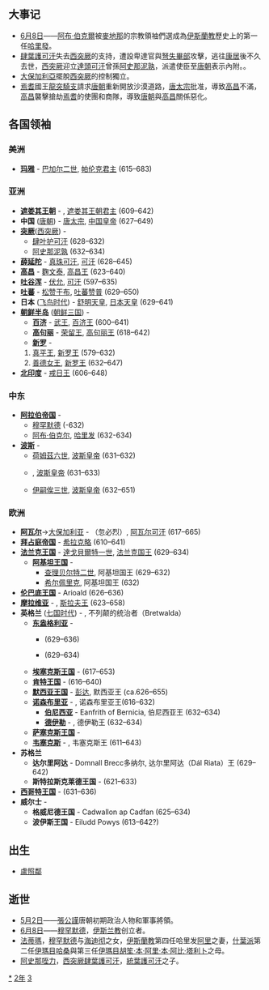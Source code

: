 {{yearTOC|632|高昌'''[[延壽_(高昌)|延壽]]九年'''；唐'''[[貞觀|貞觀]]六年'''；新罗'''[[建福_(新羅)|建福]]四十九年'''}}

== 大事记 ==
*[[6月8日|6月8日]]——[[阿布·伯克爾|阿布·伯克爾]]被[[麥地那|麥地那]]的宗教領袖們選成為[[伊斯蘭教|伊斯蘭教]]歷史上的第一任[[哈里發|哈里發]]。
*[[肆葉護可汗|肆葉護可汗]]失去[[西突厥|西突厥]]的支持，遭設卑達官與[[弩失畢部|弩失畢部]]攻擊，逃往[[康居|康居]]後不久去世，[[西突厥|西突厥]]迎立[[達頭可汗|達頭可汗]]曾孫[[阿史那泥孰|阿史那泥孰]]，派遣使臣至[[唐朝|唐朝]]表示內附。。
*[[大保加利亞_(中世紀)|大保加利亞]]擺脫[[西突厥|西突厥]]的控制獨立。
*[[焉耆|焉耆]]國王[[龍突騎支|龍突騎支]]請求[[唐朝|唐朝]]重新開放沙漠道路，[[唐太宗|唐太宗]]批准，導致[[高昌|高昌]]不滿，[[高昌|高昌]]襲擊搶劫[[焉耆|焉耆]]的使團和商隊，導致[[唐朝|唐朝]]與[[高昌|高昌]]關係惡化。

== 各国领袖 ==
===美洲===
*'''[[玛雅文明|玛雅]]''' - [[巴加尔二世|巴加尔二世]], [[帕伦克|帕伦克君主]] (615–683)

===亚洲===
*'''[[遮娄其王朝|遮娄其王朝]]''' - {{tsl|en|Pulakesi II|補羅稽舍二世}}, [[遮娄其王朝|遮娄其王朝君主]] (609–642)
*'''中国''' ([[唐朝|唐朝]]) - [[唐太宗|唐太宗]], [[中国皇帝|中国皇帝]] (627–649)
*'''[[突厥|突厥]]'''([[西突厥|西突厥]]) - 
**[[肆叶护可汗|肆叶护可汗]] (628–632)
**[[阿史那泥孰|阿史那泥孰]] (632–634)
*'''[[薛延陀|薛延陀]]''' - [[真珠可汗|真珠可汗]], [[可汗|可汗]] (628–645)
*'''[[高昌|高昌]]''' - [[麴文泰|麴文泰]], [[麴氏高昌|高昌王]] (623–640)
*'''[[吐谷浑|吐谷浑]]''' - [[伏允|伏允]], [[吐谷浑首领列表|可汗]] (597–635)
*'''[[吐蕃|吐蕃]]''' - [[松赞干布|松赞干布]], [[吐蕃国王列表|吐蕃赞普]] (629–650)
*'''日本''' ([[飞鸟时代|飞鸟时代]]) - [[舒明天皇|舒明天皇]], [[日本天皇|日本天皇]] (629–641)
*'''[[朝鲜半岛|朝鲜半岛]]''' ([[朝鲜三国|朝鲜三国]]) -
**'''[[百济|百济]]''' - [[百济武王|武王]], [[百济君主列表|百济王]] (600–641)
**'''[[高句丽|高句丽]]''' - [[荣留王|荣留王]], [[高句丽君主列表|高句丽王]] (618–642)
**'''[[新罗|新罗]]''' - 
*#[[真平王|真平王]], [[新罗君主列表|新罗王]] (579–632)
*#[[善德女王|善德女王]], [[新罗君主列表|新罗王]] (632–647)
*'''[[北印度|北印度]]''' - [[戒日王|戒日王]] (606–648)

===中东===
*'''[[阿拉伯帝国|阿拉伯帝国]]''' - 
**[[穆罕默德|穆罕默德]] (-632)
**[[阿布·伯克尔|阿布·伯克尔]], [[哈里发|哈里发]] (632-634)
*'''[[波斯|波斯]]''' - 
**[[荷姆茲六世|荷姆茲六世]], [[萨珊王朝|波斯皇帝]] (631–632)
**{{tsl|en|Khosrau IV|霍斯劳四世}}, [[萨珊王朝|波斯皇帝]] (631–633)
**[[伊嗣俟三世|伊嗣俟三世]], [[萨珊王朝|波斯皇帝]] (632–651)

===欧洲===
*'''[[阿瓦尔人|阿瓦尔]]'''→[[大保加利亚_(中世纪)|大保加利亚]] - {{tsl|en|Kubrat|库勃拉特}}（忽必烈）, [[可汗|阿瓦尔可汗]] (617–665)
*'''[[拜占庭帝国|拜占庭帝国]]''' - [[希拉克略|希拉克略]] (610–641)
*'''[[法兰克王国|法兰克王国]]''' - [[達戈貝爾特一世|達戈貝爾特一世]], [[法兰克国王列表|法兰克国王]] (629–634)
**'''[[阿基坦|阿基坦王国]]''' - 
***[[查理贝尔特二世|查理贝尔特二世]], 阿基坦国王 (629–632)
***[[希尔佩里克|希尔佩里克]], 阿基坦国王 (632) 
*'''[[伦巴底人|伦巴底王国]]''' - Arioald (626–636)
*'''[[摩拉维亚|摩拉维亚]]''' - {{link-en|萨莫 (国王)|Samo|萨莫}}, [[斯拉夫人|斯拉夫王]] (623–658)
*'''英格兰''' ([[七国时代|七国时代]]) - {{link-en|埃德温|Edwin of Northumbria}}, 不列颠的统治者（Bretwalda）
**'''[[东盎格利亚|东盎格利亚]]''' - 
***{{link-en|艾格利司|Ecgric of East Anglia}} (629–636)
***{{link-en|西格伯特|Sigebert of East Anglia}} (629–634)
**'''[[埃塞克斯王国|埃塞克斯王国]]''' - {{link-en|西吉伯特一世|Sigeberht I of Essex}} (617–653)
**'''[[肯特王国|肯特王国]]''' - {{link-en|伊德鲍尔德|Eadbald of Kent}} (616–640)
**'''[[默西亚王国|默西亚王国]]''' - [[彭达_(麦西亚)|彭达]], 默西亚王 (ca.626–655)
**'''[[诺森布里亚|诺森布里亚]]''' - {{link-en|埃德温|Edwin of Northumbria}}, 诺森布里亚王(616–632)
***'''[[伯尼西亞|伯尼西亚]]''' - Eanfrith of Bernicia, 伯尼西亚王 (632–634)
***'''[[德伊勒|德伊勒]]''' - {{link-en|欧斯瑞克|Osric of Deira}}, 德伊勒王 (632–634)
**'''[[萨塞克斯王国|萨塞克斯王国]]''' -
**'''[[韦塞克斯|韦塞克斯]]''' - {{link-en|西内吉尔斯|Cynegils of Wessex}}, 韦塞克斯王 (611–643)
*'''苏格兰'''
**'''达尔里阿达''' - Domnall Brecc多纳尔, 达尔里阿达（Dál Riata）王 (629–642)
**'''斯特拉斯克莱德王国''' - {{link-en|比利一世|Bili I of Strathclyde}} (621–633)
*'''[[西哥特王国|西哥特王国]]''' - {{link-en|希森安德|Sisenand}}(631–636)
*'''威尔士''' -
**'''格威尼德王国''' - Cadwallon ap Cadfan (625–634)
**'''波伊斯王国''' - Eiludd Powys (613–642?)

== 出生 ==
*[[盧照鄰|盧照鄰]]

== 逝世 ==
{{Wikisource year mention}}
*[[5月2日|5月2日]]——[[張公謹|張公謹]]唐朝初期政治人物和軍事將領。
*[[6月8日|6月8日]]——[[穆罕默德|穆罕默德]]，[[伊斯兰教|伊斯兰教]]创立者。
*[[法蒂瑪|法蒂瑪]]，[[穆罕默德|穆罕默德]]与[[海迪彻|海迪彻]]之女，[[伊斯蘭教|伊斯蘭教]]第四任哈里发[[阿里·本·阿比·塔利卜|阿里]]之妻，[[什葉派|什葉派]]第二任[[伊瑪目|伊瑪目]][[哈桑·本·阿里·本·阿比·塔利卜|哈桑]]與第三任[[伊瑪目|伊瑪目]][[侯赛因·本·阿里·本·阿比·塔利卜|胡笙·本·阿里·本·阿比·塔利卜]]之母。
*[[阿史那咥力|阿史那咥力]]，[[西突厥|西突厥]][[肆葉護可汗|肆葉護可汗]]，[[統葉護可汗|統葉護可汗]]之子。

[[Category:632年|*]]
[[Category:630年代|2年]]
[[Category:7世纪各年|3]]